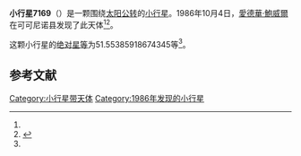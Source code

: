 {{Infobox planet
| bgcolour = #FFFFC0
| name = 7169 Linda
| symbol = 
| image = 
| caption = 
| discovery = yes
| discovery_ref = 
| discoverer = [[愛德華·鮑威爾|愛德華·鮑威爾]]
| discovery_site = [[可可尼诺县|可可尼诺县]] 
| discovered = 1986年10月4日
| designations = yes
| mp_name = 
| named_after = 
| alt_names = 1986 TK1/ 1959 VK / 1969 RS
| mp_category = [[主带小行星|主带小行星]]
| orbit_ref = <ref name="a">[http://ssd.jpl.nasa.gov/sbdb.cgi?sstr=7169 7169 Linda] {{Wayback|url=http://ssd.jpl.nasa.gov/sbdb.cgi?sstr=7169 |date=20201124023409 }}，小行星數據庫瀏覽器（JPL Small-Body Database Browser）－[[美国国家航空航天局|美国国家航空航天局]]喷气推进实验室</ref>
| epoch = 2456400.5 (2013年4月18日更新)
| aphelion = {{convert|2.699160410353634|AU|km|3|abbr=on|lk=out}}
| perihelion = {{convert|1.798321526746977|AU|km|3|abbr=on}}
| semimajor = {{convert|2.248740968550306|AU|km|3|abbr=on}}
| eccentricity = 0.2002985
| period = 1231.707469 [[日|日]]<br />3.37[[儒略年|儒略年]]
| avg_speed = 
| inclination = 4.813258230638056
| asc_node = 277.8974295781203
| mean_anomaly = 
| arg_peri = 51.55385918674345
| satellites = 
| physical_characteristics = yes
| dimensions = 
| mass = 
| density = 
| surface_grav = 
| escape_velocity = 
| sidereal_day = 
| axial_tilt = 
| pole_ecliptic_lat = 
| pole_ecliptic_lon = 
| albedo = 
| temperatures= 
| temp_name1 = 
| mean_temp_1 = 
| max_temp_1 = 
| temp_name2 = 
| max_temp_2 = 
| spectral_type = 
| abs_magnitude = 51.55385918674345
}}

'''小行星7169'''（{{lang-en|7169 Linda}}）是一颗围绕[[太阳|太阳]][[公转|公转]]的[[小行星|小行星]]。1986年10月4日，[[愛德華·鮑威爾|愛德華·鮑威爾]]在可可尼诺县发现了此天体<ref name="a" /><ref>{{cite news|title=小行星列表|url=http://cfa-www.harvard.edu/iau/lists/NumberedMPs.txt|accessdate=2013-07-08|newspaper=哈佛大学|archive-date=2008-05-17|archive-url=https://web.archive.org/web/20080517010638/http://cfa-www.harvard.edu/iau/lists/NumberedMPs.txt|dead-url=no}}</ref>。

这颗小行星的[[绝对星等|绝对星等]]为51.55385918674345等<ref name="a" />。

==参考文献==
{{reflist}}
{{Minor Planet Number|[[小行星7168|小行星7168]]|[[小行星7170|小行星7170]]}}

{{小天体}}

[[Category:小行星带天体|Category:小行星带天体]]
[[Category:1986年发现的小行星|Category:1986年发现的小行星]]

{{asteroid-stub}}